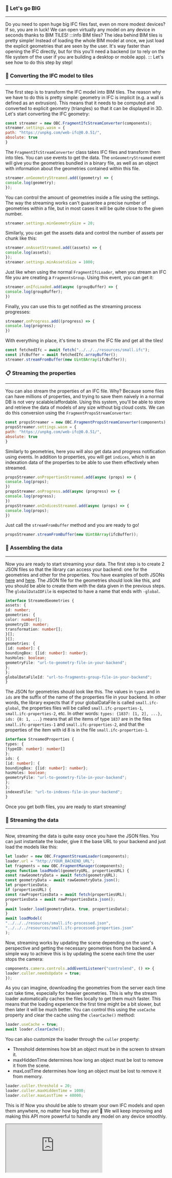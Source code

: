 ### 💪 Let's go BIG
___
Do you need to open huge big IFC files fast, even on more modest devices?
If so, you are in luck! We can open virtually any model on any device in
seconds thanks to BIM TILES!
:::info BIM tiles?
The idea behind BIM tiles is pretty simple! Instead of loading the whole BIM
model at once, we just load the explicit geometries that are seen by the user.
It's way faster than opening the IFC directly, but for this you'll need
a backend (or to rely on the file system of the user if you are building a
desktop or mobile app).
:::
Let's see how to do this step by step!
### 🧩 Converting the IFC model to tiles
___
The first step is to transform the IFC model into BIM tiles. The reason why we
have to do this is pretty simple: geometry in IFC is implicit (e.g. a wall is
defined as an extrusion). This means that it needs to be computed and converted
to explicit geometry (triangles) so that it can be displayed in 3D. Let's start
converting the IFC geometry:

```js
const streamer = new OBC.FragmentIfcStreamConverter(components);
streamer.settings.wasm = {
path: "https://unpkg.com/web-ifc@0.0.51/",
absolute: true
}
```
The `FragmentIfcStreamConverter` class takes IFC files and transform them into
tiles. You can use events to get the data. The `onGeometryStreamed` event will
give you the geometries bundled in a binary file, as well as an object with
information about the geometries contained within this file.

```js
streamer.onGeometryStreamed.add((geometry) => {
console.log(geometry);
});
```
You can control the amount of geometries inside a file using the settings. The
way the streaming works can't guarantee a precise number of geometries within a file,
but in most cases it will be quite close to the given number.

```js
streamer.settings.minGeometrySize = 20;
```
Similarly, you can get the assets data and control the number of assets per chunk like this:

```js
streamer.onAssetStreamed.add((assets) => {
console.log(assets);
});
streamer.settings.minAssetsSize = 1000;
```
Just like when using the normal `FragmentIfcLoader`, when you stream an IFC file you are
creating a `FragmentsGroup`. Using this event, you can get it:

```js
streamer.onIfcLoaded.add(async (groupBuffer) => {
console.log(groupBuffer);
})
```
Finally, you can use this to get notified as the streaming process progresses:

```js
streamer.onProgress.add((progress) => {
console.log(progress);
})
```
With everything in place, it's time to stream the IFC file and get all the tiles!

```js
const fetchedIfc = await fetch("../../../resources/small.ifc");
const ifcBuffer = await fetchedIfc.arrayBuffer();
streamer.streamFromBuffer(new Uint8Array(ifcBuffer));
```
### 📋 Streaming the properties
___
You can also stream the properties of an IFC file. Why? Because some files can have
millions of properties, and trying to save them naively in a normal DB is not very
scalable/affordable. Using this system, you'll be able to store and retrieve the
data of models of any size without big cloud costs. We can do this conversion
using the `FragmentPropsStreamConverter`:

```js
const propsStreamer = new OBC.FragmentPropsStreamConverter(components);
propsStreamer.settings.wasm = {
path: "https://unpkg.com/web-ifc@0.0.51/",
absolute: true
}
```
Similarly to geometries, here you will also get data and progress notification
using events. In addition to properties, you will get `indices`, which is an
indexation data of the properties to be able to use them effectively when
streamed.

```js
propsStreamer.onPropertiesStreamed.add(async (props) => {
console.log(props);
})
propsStreamer.onProgress.add(async (progress) => {
console.log(progress);
})
propsStreamer.onIndicesStreamed.add(async (props) => {
console.log(props);
})
```
Just call the `streamFromBuffer` method and you are ready to go!

```js
propsStreamer.streamFromBuffer(new Uint8Array(ifcBuffer));
```
### 🧱 Assembling the data
___
Now you are ready to start streaming your data. The first step is to create 2 JSON
files so that the library can access your backend: one for the geometries and other for
the properties. You have examples of both JSONs [here](https://github.com/ThatOpen/engine_components/blob/main/resources/small.ifc-processed.json)
and [here](https://github.com/ThatOpen/engine_components/blob/main/resources/small.ifc-processed-properties.json).
The JSON file for the geometries should look like this, and you should
be able to create them with the data given in the previous steps. The `globalDataIDFile`
is expected to have a name that ends with `-global`.
```ts
interface StreamedGeometries {
assets: {
id: number;
geometries: {
color: number[];
geometryID: number;
transformation: number[];
}[];
}[];
geometries: {
[id: number]: {
boundingBox: {[id: number]: number};
hasHoles: boolean;
geometryFile: "url-to-geometry-file-in-your-backend";
};
};
globalDataFileId: "url-to-fragments-group-file-in-your-backend";
}
```
The JSON for geometries should look like this. The values in `types` and in `ids`
are the suffix of the name of the properties file in your backend. In other words,
the library expects that if your globalDataFile is called `small.ifc-global`, the
properties files will be called `small.ifc-properties-1`, `small.ifc-properties-2`,
etc. In other words: `types: {1837: [1, 2], ...}, ids: {8: 1, ...}` means that
all the items of type `1837` are in the files `small.ifc-properties-1` and
`small.ifc-properties-2`, and that the properties of the item with id 8 is in the
file `small.ifc-properties-1`.
```ts
interface StreamedProperties {
types: {
[typeID: number]: number[]
};
ids: {
[id: number]: {
boundingBox: {[id: number]: number};
hasHoles: boolean;
geometryFile: "url-to-geometry-file-in-your-backend";
};
};
indexesFile: "url-to-indexes-file-in-your-backend";
}
```
Once you get both files, you are ready to start streaming!
### 🧱 Streaming the data
___
Now, streaming the data is quite easy once you have the JSON files.
You can just instantiate the loader, give it the base URL to your
backend and just load the models like this:

```js
let loader = new OBC.FragmentStreamLoader(components);
loader.url = "http://YOUR_BACKEND_URL";
let fragments = new OBC.FragmentManager(components);
async function loadModel(geometryURL, propertiesURL) {
const rawGeometryData = await fetch(geometryURL);
const geometryData = await rawGeometryData.json();
let propertiesData;
if (propertiesURL) {
const rawPropertiesData = await fetch(propertiesURL);
propertiesData = await rawPropertiesData.json();
}
await loader.load(geometryData, true, propertiesData);
}
await loadModel(
"../../../resources/small.ifc-processed.json",
"../../../resources/small.ifc-processed-properties.json"
);
```
Now, streaming works by updating the scene depending on the user's perspective
and getting the necessary geometries from the backend. A simple way to achieve
this is by updating the scene each time the user stops the camera:

```js
components.camera.controls.addEventListener("controlend", () => {
loader.culler.needsUpdate = true;
});
```
As you can imagine, downloading the geometries from the server each time can
take time, especially for heavier geometries. This is why the stream loader
automatically caches the files locally to get them much faster. This means that
the loading experience the first time might be a bit slower, but then later
it will be much better. You can control this using the `useCache` property
and clear the cache using the `clearCache()` method:

```js
loader.useCache = true;
await loader.clearCache();
```
You can also customize the loader through the `culler` property:
- Threshold determines how bit an object must be in the screen to stream it.
- maxHiddenTime determines how long an object must be lost to remove it from the scene.
- maxLostTime determines how long an object must be lost to remove it from memory.

```js
loader.culler.threshold = 20;
loader.culler.maxHiddenTime = 1000;
loader.culler.maxLostTime = 40000;
```
This is it! Now you should be able to stream your own IFC models and open them anywhere,
no matter how big they are! 💪 We will keep improving and making this API more powerful
to handle any model on any device smoothly.


  <iframe src="https://thatopen.github.io/engine_components/src/fragments/FragmentIfcStreamer/index.html"></iframe>

  